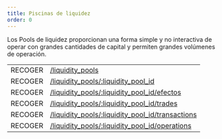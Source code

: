 ```yaml
---
title: Piscinas de liquidez
order: 0
---
```



Los Pools de liquidez proporcionan una forma simple y no interactiva de operar con grandes cantidades de capital y permiten grandes volúmenes de operación.

<EndpointsTable title="Endpoints">

|         |                                                                                                    |
| ------- | -------------------------------------------------------------------------------------------------- |
| RECOGER | [/liquidity_pools](../../list-liquidity-pools.api.mdx)                                             |
| RECOGER | [/liquidity_pools/:liquidity_pool_id](../../retrieve-a-liquidity-pool.api.mdx)                     |
| RECOGER | [/liquidity_pools/:liquidity_pool_id/efectos](../../retrieve-related-effects.api.mdx)              |
| RECOGER | [/liquidity_pools/:liquidity_pool_id/trades](../../retrieve-related-trades.api.mdx)                |
| RECOGER | [/liquidity_pools/:liquidity_pool_id/transactions](../../lp-retrieve-related-transactions.api.mdx) |
| RECOGER | [/liquidity_pools/:liquidity_pool_id/operations](../../lp-retrieve-related-operations.api.mdx)     |

</EndpointsTable>
